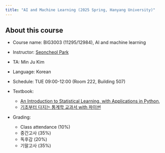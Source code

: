 ```yaml
---
title: "AI and Machine Learning (2025 Spring, Hanyang University)"
---
```


## About this course

-   Course name: BIG3003 (11295/12984), AI and machine learning

-   Instructor: [Seoncheol Park](https://seoncheolpark.github.io)

-   TA: Min Ju Kim

-   Language: Korean

-   Schedule: TUE 09:00-12:00 (Room 222, Building 507)

-   Textbook:

    -   [An Introduction to Statistical Learning, with Applications in Python](https://www.statlearning.com/),
    -   [기초부터 다지는 통계학 교과서 with 파이썬
](https://www.yes24.com/Product/Goods/140042388)

-   Grading:

    -   Class attendance (10%)
    -   중간고사 (35%)
    -   독후감 (20%)
    -   기말고사 (35%)